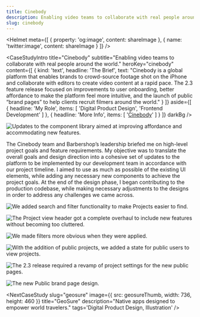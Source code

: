 ```yaml
---
title: Cinebody
description: Enabling video teams to collaborate with real people around the world.
slug: cinebody
---
```



<Helmet
    meta={[
        {
            property: 'og:image',
            content: shareImage
        },
        {
            name: 'twitter:image',
            content: shareImage
        }
    ]}
/>

<CaseStudyIntro
    title="Cinebody"
    subtitle="Enabling video teams to collaborate with real people around the world."
    heroKey="cinebody"
    content={[
        {
            kind: 'text',
            headline: 'The Brief',
            text: "Cinebody is a global platform that enables brands to crowd-source footage shot on the iPhone and collaborate with editors to create video content at a rapid pace. The 2.3 feature release focused on improvements to user onboarding, better affordance to make the platform feel more intuitive, and the launch of public “brand pages” to help clients recruit filmers around the world."
        }
    ]}
    aside={[
        {
            headline: 'My Role',
            items: [
                'Digital Product Design',
                'Frontend Development'
            ]
        }, {
            headline: 'More Info',
            items: [
                '[Cinebody](https://www.cinebody.com/)'
            ]
        }
    ]}
    darkBg
/>

![Updates to the component library aimed at improving affordance and accommodating new features.](/cinebody/Cinebody-Style@2x.png)

The Cinebody team and Barbershop’s leadership briefed me on high-level project goals and feature requirements. My objective was to translate the overall goals and design direction into a cohesive set of updates to the platform to be implemented by our development team in accordance with our project timeline. I aimed to use as much as possible of the existing UI elements, while adding any necessary new components to achieve the project goals. At the end of the design phase, I began contributing to the production codebase, while making necessary adjustments to the designs in order to address any challenges we came across.

![We added search and filter functionality to make Projects easier to find.](/cinebody/Projects@2x.png)

![The Project view header got a complete overhaul to include new features without becoming too cluttered.](/cinebody/Project@2x.png)

![We made filters more obvious when they were applied.](/cinebody/Project-Filtered@2x.png)

![With the addition of public projects, we added a state for public users to view projects.](/cinebody/Public-Project@2x.png)

![The 2.3 release required a revamp of project settings for the new public pages.](/cinebody/Settings@2x.png)

![The new Public brand page design.](/cinebody/Brand-Page@2x.png)


<CaseStudyConclusion
    headline="Results"
    text="Cinebody has continued to grow with the features that our team added. The new public facing pages unlocked the platform’s potential to reach individual contributors. This in turn has increased the value of the platform as a tool for Cinebody’s clients."
/>

<NextCaseStudy
    slug="geosure"
    image={{
        src: geosureThumb,
        width: 736,
        height: 460
    }}
    title="GeoSure"
    description="Native apps designed to empower world travelers."
    tags='Digital Product Design, Illustration'
/>